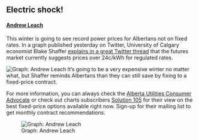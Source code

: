 ## Electric shock!

#### [Andrew Leach](https://ca.linkedin.com/in/leach-econ)

This winter is going to see record power prices for Albertans not on fixed rates. In a graph published yesterday on Twitter, University of Calgary economist Blake Shaffer [explains in a great Twitter thread](https://twitter.com/bcshaffer/status/1583302049701466114) that the futures market currently suggests prices over 24c/kWh for regulated rates. 

![Graph: Andrew Leach](stories/blake_rro.jpg){width=1400,height=700}
It's going to be a very expensive winter no matter what, but Shaffer reminds Albertans than they can still save by fixing to a fixed-price contract. 

For more information, you can always check the [Alberta Utilities Consumer Advocate](https://ucahelps.alberta.ca/) or check out charts subscribers [Solution 105](https://twitter.com/Solution105) for their view on the best fixed-price options available right now. Sign-up for their mailing list to get monthly contract recommendations.

![Graph: Andrew Leach](ab_solar.png){width=1400,height=700}